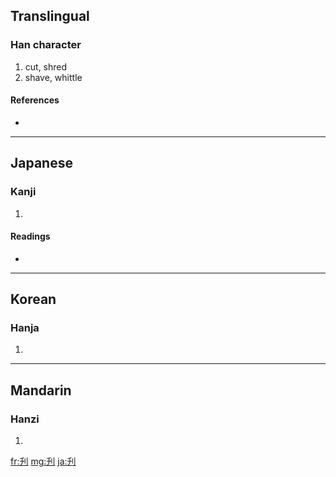 ==Translingual==

===Han character===
{{Han char|rn=18|rad=刀|as=03|sn=5|four=|canj=竹十中弓 (HJLN)}}

# cut, shred
# shave, whittle

====References====
* {{Han ref|kx=0136.170|dkj=01866|dj=0307.130|hdz=10324.040|uh=520B|ud=21003}}

----

==Japanese==

===Kanji===
{{ja-kanji|grade=|rs=刀03}}

# {{defn|Japanese|sort=刀03}}

====Readings====
* {{ja-readings|on=[[せん]] (sen)|kun=[[きる]] (kiru), [[けずる]] (kezuru)}}

----

==Korean==

===Hanja===
{{ko-hanja|hangeul=천|rv=cheon|mr=ch'ŏn}}

# {{defn|Korean|sort=刀03}}

----

==Mandarin==

===Hanzi===
{{cmn-hanzi|pin=[[qiàn]] ([[qian4]])|wg=ch'ien<sup>4</sup>}}

# {{defn|Mandarin|sort=刀03}}

[[fr:刋]]
[[mg:刋]]
[[ja:刋]]